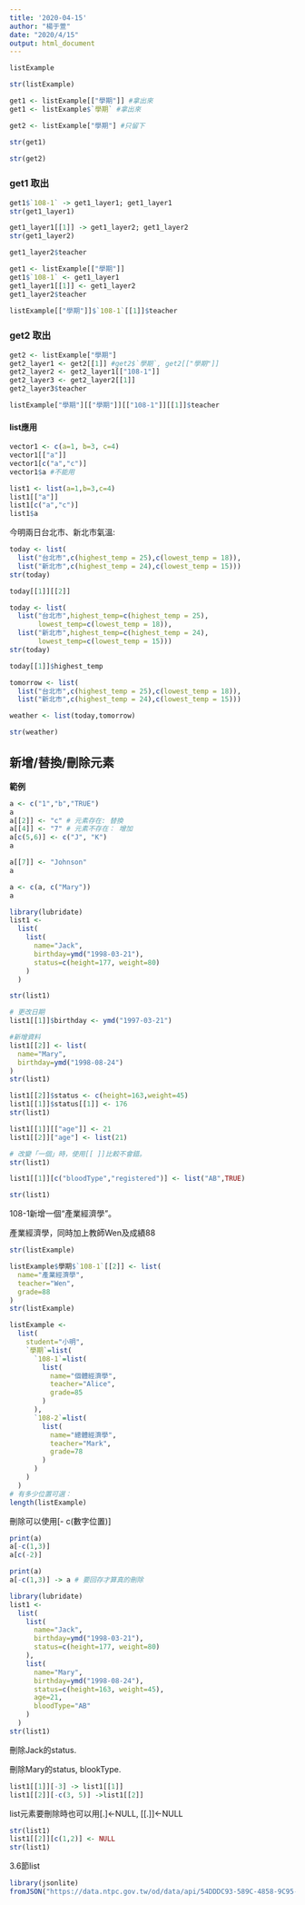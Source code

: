 ```yaml
---
title: '2020-04-15'
author: "楊于萱"
date: "2020/4/15"
output: html_document
---
```


```r
listExample
```

```r
str(listExample)
```

```r
get1 <- listExample[["學期"]] #拿出來
get1 <- listExample$`學期` #拿出來

get2 <- listExample["學期"] #只留下
```

```r
str(get1)
```

```r
str(get2)
```

### get1 取出
```r
get1$`108-1` -> get1_layer1; get1_layer1
str(get1_layer1)
```

```r
get1_layer1[[1]] -> get1_layer2; get1_layer2
str(get1_layer2)
```

```r
get1_layer2$teacher
```

```r
get1 <- listExample[["學期"]]
get1$`108-1` <- get1_layer1
get1_layer1[[1]] <- get1_layer2
get1_layer2$teacher

listExample[["學期"]]$`108-1`[[1]]$teacher
```

### get2 取出
```r
get2 <- listExample["學期"]
get2_layer1 <- get2[[1]] #get2$`學期`, get2[["學期"]]
get2_layer2 <- get2_layer1[["108-1"]]
get2_layer3 <- get2_layer2[[1]]
get2_layer3$teacher

listExample["學期"][["學期"]][["108-1"]][[1]]$teacher
```

#### list應用{-}

```r
vector1 <- c(a=1, b=3, c=4)
vector1[["a"]]
vector1[c("a","c")]
vector1$a #不能用

list1 <- list(a=1,b=3,c=4)
list1[["a"]]
list1[c("a","c")]
list1$a
```

今明兩日台北市、新北市氣溫:
```r
today <- list(
  list("台北市",c(highest_temp = 25),c(lowest_temp = 18)),
  list("新北市",c(highest_temp = 24),c(lowest_temp = 15)))
str(today)
```

```r
today[[1]][[2]]
```


```r
today <- list(
  list("台北市",highest_temp=c(highest_temp = 25),
       lowest_temp=c(lowest_temp = 18)),
  list("新北市",highest_temp=c(highest_temp = 24),
       lowest_temp=c(lowest_temp = 15)))
str(today)
```

```r
today[[1]]$highest_temp
```

```r
tomorrow <- list(
  list("台北市",c(highest_temp = 25),c(lowest_temp = 18)),
  list("新北市",c(highest_temp = 24),c(lowest_temp = 15)))

weather <- list(today,tomorrow)

str(weather)
```

## 新增/替換/刪除元素

**範例**
```r
a <- c("1","b","TRUE")
a
a[[2]] <- "c" # 元素存在: 替換
a[[4]] <- "7" # 元素不存在： 增加
a[c(5,6)] <- c("J", "K")
a
```

```r
a[[7]] <- "Johnson"
a

a <- c(a, c("Mary"))
a
```


```r
library(lubridate)
list1 <- 
  list(
    list(
      name="Jack",
      birthday=ymd("1998-03-21"),
      status=c(height=177, weight=80)
    )
  )

str(list1)
```

```r
# 更改日期
list1[[1]]$birthday <- ymd("1997-03-21")

#新增資料
list1[[2]] <- list(
  name="Mary", 
  birthday=ymd("1998-08-24")
)
str(list1)
```

```r
list1[[2]]$status <- c(height=163,weight=45)
list1[[1]]$status[[1]] <- 176
str(list1)
```

```r
list1[[1]][["age"]] <- 21
list1[[2]]["age"] <- list(21)

# 改變「一個」時，使用[[ ]]比較不會錯。
str(list1)
```

```r
list1[[1]][c("bloodType","registered")] <- list("AB",TRUE)

str(list1)
```

108-1新增一個“產業經濟學”。

產業經濟學，同時加上教師Wen及成績88

```r
str(listExample)
```

```r
listExample$學期$`108-1`[[2]] <- list(
  name="產業經濟學", 
  teacher="Wen", 
  grade=88
)
str(listExample)
```

```r
listExample <- 
  list(
    student="小明",
    `學期`=list(
      `108-1`=list(
        list(
          name="個體經濟學",
          teacher="Alice",
          grade=85
        )
      ),
      `108-2`=list(
        list(
          name="總體經濟學",
          teacher="Mark",
          grade=78
        )
      )
    )
  )
# 有多少位置可選：
length(listExample)
```

刪除可以使用[- c(數字位置)]
```r
print(a)
a[-c(1,3)]
a[c(-2)]

print(a)
a[-c(1,3)] -> a # 要回存才算真的刪除
```

```r
library(lubridate)
list1 <- 
  list(
    list(
      name="Jack",
      birthday=ymd("1998-03-21"),
      status=c(height=177, weight=80)
    ),
    list(
      name="Mary",
      birthday=ymd("1998-08-24"),
      status=c(height=163, weight=45),
      age=21,
      bloodType="AB"
    )
  )
str(list1)
```
刪除Jack的status.

刪除Mary的status, blookType.
```r
list1[[1]][-3] -> list1[[1]]
list1[[2]][-c(3, 5)] ->list1[[2]]
```

list元素要刪除時也可以用[.]<-NULL, [[.]]<-NULL
```r
str(list1)
list1[[2]][c(1,2)] <- NULL
str(list1)
```

3.6節list
```r
library(jsonlite)
fromJSON("https://data.ntpc.gov.tw/od/data/api/54DDDC93-589C-4858-9C95-18B2046CC1FC?$format=json", simplifyDataFrame = F) -> newTaipeiYouBike
```